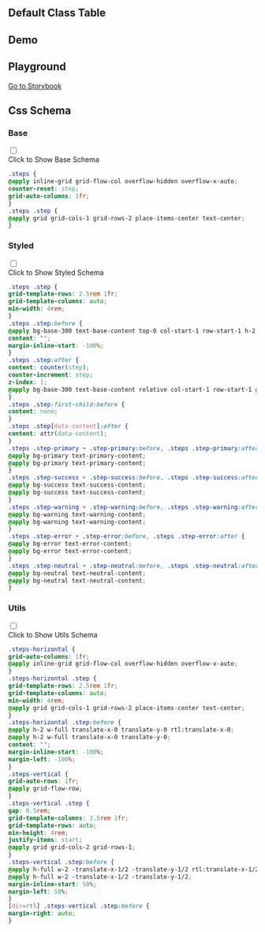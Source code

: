 
## Default Class Table

<CssTable name="steps" />

## Demo

<Demo></Demo>

## Playground

[Go to Storybook](https://story.ui.icebreaker.top/?path=/docs/navigation-steps--docs)

## Css Schema


### Base

<div className="collapse">
<input type="checkbox" /> 
<div class="collapse-title px-0">
<span class="btn">Click to Show Base Schema</span>
</div>
<div class="collapse-content"> 

```css
.steps {
@apply inline-grid grid-flow-col overflow-hidden overflow-x-auto;
counter-reset: step;
grid-auto-columns: 1fr;
}
.steps .step {
@apply grid grid-cols-1 grid-rows-2 place-items-center text-center;
}
```

</div>
</div>

  

### Styled

<div className="collapse">
<input type="checkbox" /> 
<div class="collapse-title px-0">
<span class="btn">Click to Show Styled Schema</span>
</div>
<div class="collapse-content"> 

```css
.steps .step {
grid-template-rows: 2.5rem 1fr;
grid-template-columns: auto;
min-width: 4rem;
}
.steps .step:before {
@apply bg-base-300 text-base-content top-0 col-start-1 row-start-1 h-2 w-full transform;
content: "";
margin-inline-start: -100%;
}
.steps .step:after {
content: counter(step);
counter-increment: step;
z-index: 1;
@apply bg-base-300 text-base-content relative col-start-1 row-start-1 grid h-8 w-8 place-items-center place-self-center rounded-full;
}
.steps .step:first-child:before {
content: none;
}
.steps .step[data-content]:after {
content: attr(data-content);
}
.steps .step-primary + .step-primary:before, .steps .step-primary:after {
@apply bg-primary text-primary-content;
@apply bg-primary text-primary-content;
}
.steps .step-success + .step-success:before, .steps .step-success:after {
@apply bg-success text-success-content;
@apply bg-success text-success-content;
}
.steps .step-warning + .step-warning:before, .steps .step-warning:after {
@apply bg-warning text-warning-content;
@apply bg-warning text-warning-content;
}
.steps .step-error + .step-error:before, .steps .step-error:after {
@apply bg-error text-error-content;
@apply bg-error text-error-content;
}
.steps .step-neutral + .step-neutral:before, .steps .step-neutral:after {
@apply bg-neutral text-neutral-content;
@apply bg-neutral text-neutral-content;
}
```

</div>
</div>

  

### Utils

<div className="collapse">
<input type="checkbox" /> 
<div class="collapse-title px-0">
<span class="btn">Click to Show Utils Schema</span>
</div>
<div class="collapse-content"> 

```css
.steps-horizontal {
grid-auto-columns: 1fr;
@apply inline-grid grid-flow-col overflow-hidden overflow-x-auto;
}
.steps-horizontal .step {
grid-template-rows: 2.5rem 1fr;
grid-template-columns: auto;
min-width: 4rem;
@apply grid grid-cols-1 grid-rows-2 place-items-center text-center;
}
.steps-horizontal .step:before {
@apply h-2 w-full translate-x-0 translate-y-0 rtl:translate-x-0;
@apply h-2 w-full translate-x-0 translate-y-0;
content: "";
margin-inline-start: -100%;
margin-left: -100%;
}
.steps-vertical {
grid-auto-rows: 1fr;
@apply grid-flow-row;
}
.steps-vertical .step {
gap: 0.5rem;
grid-template-columns: 2.5rem 1fr;
grid-template-rows: auto;
min-height: 4rem;
justify-items: start;
@apply grid grid-cols-2 grid-rows-1;
}
.steps-vertical .step:before {
@apply h-full w-2 -translate-x-1/2 -translate-y-1/2 rtl:translate-x-1/2;
@apply h-full w-2 -translate-x-1/2 -translate-y-1/2;
margin-inline-start: 50%;
margin-left: 50%;
}
[dir=rtl] .steps-vertical .step:before {
margin-right: auto;
}
```

</div>
</div>